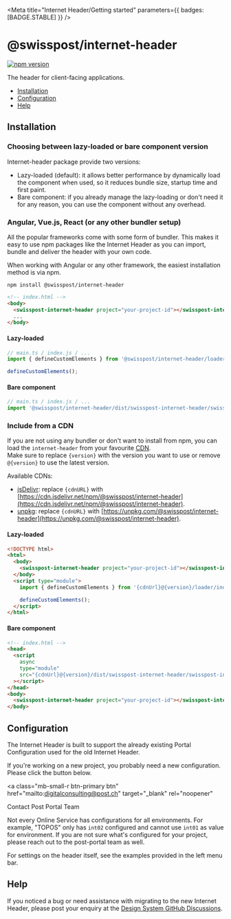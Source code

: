 
<Meta title="Internet Header/Getting started" parameters={{ badges: [BADGE.STABLE] }} />

# @swisspost/internet-header

[![npm version](https://badge.fury.io/js/@swisspost%2Finternet-header.svg)](https://badge.fury.io/js/@swisspost%2Finternet-header)

The header for client-facing applications.

<ul>
  <li><a href="#installation" target="_self">Installation</a></li>
  <li><a href="#configuration" target="_self">Configuration</a></li>
  <li><a href="#help" target="_self">Help</a></li>
</ul>

## Installation

### Choosing between lazy-loaded or bare component version

Internet-header package provide two versions:

* Lazy-loaded (default): it allows better performance by dynamically load the component when used, so it reduces bundle size, startup time and first paint.
* Bare component: if you already manage the lazy-loading or don't need it for any reason, you can use the component without any overhead.

### Angular, Vue.js, React (or any other bundler setup)

All the popular frameworks come with some form of bundler. This makes it easy to use npm packages like the Internet Header as you can import, bundle and deliver the header with your own code.

When working with Angular or any other framework, the easiest installation method is via npm.

```shell
npm install @swisspost/internet-header
```

```html
<!-- index.html -->
<body>
  <swisspost-internet-header project="your-project-id"></swisspost-internet-header>
  ...
</body>
```

#### Lazy-loaded

```javascript
// main.ts / index.js / ...
import { defineCustomElements } from '@swisspost/internet-header/loader';

defineCustomElements();
```

#### Bare component

```javascript
// main.ts / index.js / ...
import '@swisspost/internet-header/dist/swisspost-internet-header/swisspost-internet-header.esm';
```

### Include from a CDN

If you are not using any bundler or don't want to install from npm, you can load the `internet-header` from your favourite [CDN](https://en.wikipedia.org/wiki/Content_delivery_network).<br/>
Make sure to replace `{version}` with the version you want to use or remove `@{version}` to use the latest version.

Available CDNs:

* [jsDelivr](https://www.jsdelivr.com/): replace `{cdnURL}` with [https://cdn.jsdelivr.net/npm/@swisspost/internet-header](https://cdn.jsdelivr.net/npm/@swisspost/internet-header).
* [unpkg](https://unpkg.com/): replace `{cdnURL}` with [https://unpkg.com/@swisspost/internet-header](https://unpkg.com/@swisspost/internet-header).

#### Lazy-loaded

```html
<!DOCTYPE html>
<html>
  <body>
    <swisspost-internet-header project="your-project-id"></swisspost-internet-header>
  </body>
  <script type="module">
    import { defineCustomElements } from '{cdnUrl}@{version}/loader/index.es2017.js';

    defineCustomElements();
  </script>
</html>
```
#### Bare component

```html
<!-- index.html -->
<head>
  <script
    async
    type="module"
    src="{cdnUrl}@{version}/dist/swisspost-internet-header/swisspost-internet-header.esm.js"
  ></script>
</head>
<body>
  <swisspost-internet-header project="your-project-id"></swisspost-internet-header>
</body>
```

## Configuration

The Internet Header is built to support the already existing Portal Configuration used for the old Internet Header.

If you're working on a new project, you probably need a new configuration. Please click the button below.

<a
  class="mb-small-r btn-primary btn"
  href="mailto:digitalconsulting@post.ch"
  target="_blank"
  rel="noopener"
>
  Contact Post Portal Team<post-icon name="1001" class="fs-large"></post-icon>
</a>

Not every Online Service has configurations for all environments. For example, "TOPOS" only has `int02` configured and cannot use `int01` as value for environment. If you are not sure what's configured for your project, please reach out to the post-portal team as well.

For settings on the header itself, see the examples provided in the left menu bar.

## Help

If you noticed a bug or need assistance with migrating to the new Internet Header, please post your enquiry at the [Design System GitHub Discussions](https://github.com/swisspost/design-system/discussions/categories/q-a).
